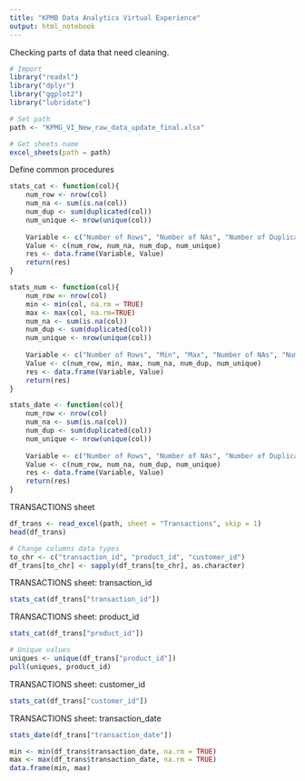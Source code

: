 ```yaml
---
title: "KPMB Data Analytics Virtual Experience"
output: html_notebook
---
```



Checking parts of data that need cleaning.


```r
# Import
library("readxl")
library("dplyr")
library("ggplot2")
library("lubridate")

# Set path
path <- "KPMG_VI_New_raw_data_update_final.xlsx"

# Get sheets name
excel_sheets(path = path)

```
Define common procedures
```r
stats_cat <- function(col){
    num_row <- nrow(col)
    num_na <- sum(is.na(col))
    num_dup <- sum(duplicated(col))
    num_unique <- nrow(unique(col))
    
    Variable <- c("Number of Rows", "Number of NAs", "Number of Duplicates", "Number of Uniques")
    Value <- c(num_row, num_na, num_dup, num_unique)
    res <- data.frame(Variable, Value)
    return(res)
}

stats_num <- function(col){
    num_row <- nrow(col)
    min <- min(col, na.rm = TRUE)
    max <- max(col, na.rm=TRUE)
    num_na <- sum(is.na(col))
    num_dup <- sum(duplicated(col))
    num_unique <- nrow(unique(col))
    
    Variable <- c("Number of Rows", "Min", "Max", "Number of NAs", "Number of Duplicates", "Number of Uniques")
    Value <- c(num_row, min, max, num_na, num_dup, num_unique)
    res <- data.frame(Variable, Value)
    return(res)
}

stats_date <- function(col){
    num_row <- nrow(col)
    num_na <- sum(is.na(col))
    num_dup <- sum(duplicated(col))
    num_unique <- nrow(unique(col))
    
    Variable <- c("Number of Rows", "Number of NAs", "Number of Duplicates", "Number of Uniques")
    Value <- c(num_row, num_na, num_dup, num_unique)
    res <- data.frame(Variable, Value)
    return(res)
}

```

TRANSACTIONS sheet

```r
df_trans <- read_excel(path, sheet = "Transactions", skip = 1)
head(df_trans)

```

```r
# Change columns data types
to_chr <- c("transaction_id", "product_id", "customer_id")
df_trans[to_chr] <- sapply(df_trans[to_chr], as.character)

```
TRANSACTIONS sheet: transaction_id

```r
stats_cat(df_trans["transaction_id"])
```
TRANSACTIONS sheet: product_id
```r
stats_cat(df_trans["product_id"])
```
```r
# Unique values
uniques <- unique(df_trans["product_id"])
pull(uniques, product_id)
```
TRANSACTIONS sheet: customer_id
```r
stats_cat(df_trans["customer_id"])
```
TRANSACTIONS sheet: transaction_date
```r
stats_date(df_trans["transaction_date"])

```
```r
min <- min(df_trans$transaction_date, na.rm = TRUE)
max <- max(df_trans$transaction_date, na.rm = TRUE)
data.frame(min, max)

```

